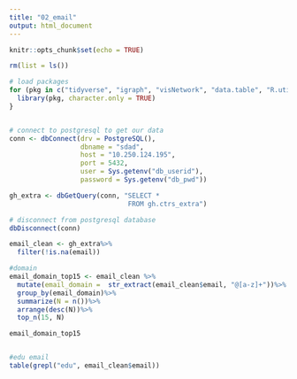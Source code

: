 ```yaml
---
title: "02_email"
output: html_document
---
```


```r
knitr::opts_chunk$set(echo = TRUE)
```


```r
rm(list = ls())

# load packages 
for (pkg in c("tidyverse", "igraph", "visNetwork", "data.table", "R.utils", "RPostgreSQL", "cowplot", "maditr", "stringr", "stringi", "mosaic", "sf", "raster", "dplyr", "spData", "spDataLarge", "tmap", "leaflet", "mapview", "ggplot2", "shiny", "maps", "plotly")) {
  library(pkg, character.only = TRUE)
}


# connect to postgresql to get our data
conn <- dbConnect(drv = PostgreSQL(), 
                  dbname = "sdad", 
                  host = "10.250.124.195", 
                  port = 5432, 
                  user = Sys.getenv("db_userid"), 
                  password = Sys.getenv("db_pwd"))

gh_extra <- dbGetQuery(conn, "SELECT *
                              FROM gh.ctrs_extra")

# disconnect from postgresql database 
dbDisconnect(conn)
```


```r
email_clean <- gh_extra%>%
  filter(!is.na(email))

#domain
email_domain_top15 <- email_clean %>%
  mutate(email_domain =  str_extract(email_clean$email, "@[a-z]+"))%>%
  group_by(email_domain)%>%
  summarize(N = n())%>%
  arrange(desc(N))%>%
  top_n(15, N)

email_domain_top15


#edu email
table(grepl("edu", email_clean$email))
```

